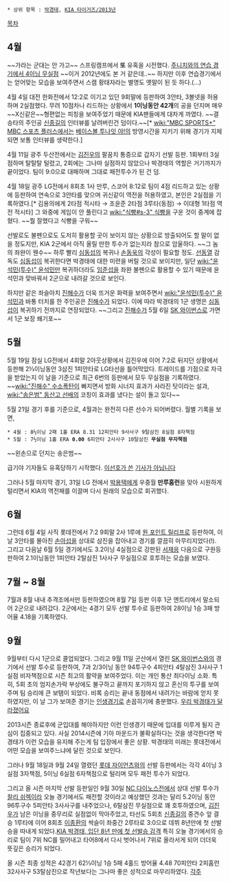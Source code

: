  * 상위 항목 : [[박경태]], [[KIA 타이거즈/2013년]]

[[목차]]
== 4월 ==
~~가라는 군대는 안 가고~~ 스프링캠프에서 '''또''' 유혹을 시전했다. [http://news.naver.com/main/read.nhn?mode=LSD&mid=sec&sid1=107&oid=076&aid=0002187588 주니치와의 연습 경기에서 4이닝 무실점] ~~이거 2012년에도 본 거 같은데..~~ 하지만 이후 연습경기에서는 얻어맞는 모습을 보여주면서 스캠 황태자라는 별명도 옛말이 된 듯 하다.(...)

4월 4일 대전 한화전에서 12:2로 이기고 있던 9회말에 등판하여 3안타, 3볼넷을 허용하며 2실점했다. 무려 10점차나 리드하는 상황에서 '''1이닝동안 42개'''의 공을 던지며 매우 ~~X신같은~~형편없는 피칭을 보여주었기 때문에 KIA팬들에게 대차게 까였다. ~~결승타의 주인공 [[신종길]]의 인터뷰를 날려버린건 덤이다.~~[* [[wiki:"MBC SPORTS+" MBC 스포츠 플러스]]에서는 [[베이스볼 투나잇 야!]]의 방영시간을 지키기 위해 경기가 지체되면 보통 인터뷰를 생략한다.]

4월 11일 광주 두산전에서는 [[김진우]]의 팔꿈치 통증으로 갑자기 선발 등판. 1회부터 3실점하며 탈탈탈 털렸고, 2회에는 그나마 실점하지 않았으나 박경태의 역할은 거기까지가 끝이었다. 팀이 9:0으로 대패하며 그대로 패전투수가 된 건 덤.

4월 18일 광주 LG전에서 8회초 1사 만루, 스코어 8:12로 팀이 4점 리드하고 있는 상황에 등판하여 연속으로 3안타를 맞으며 귀신같이 역전을 허용하였고, 본인은 2실점을 기록하였다.[* 김용의에게 2타점 적시타 → 조윤준 2타점 3루타(동점) → 이대형 1타점 역전 적시타] 그 와중에 게임이 안 풀린다고 [[wiki:"식빵#s-3" 식빵]]을 구운 것이 중계에 잡혔다. ~~뭘 잘했다고 식빵을 구워~~

선발로도 불펜으로도 도저히 활용할 곳이 보이지 않는 상황으로 방출되어도 할 말이 없을 정도지만, KIA 2군에서 아직 올릴 만한 투수가 없는지라 참으로 암울하다. ~~그 놈의 좌완이 웬수~~ 하루 빨리 [[심동섭]]의 복귀나 [[손동욱]]의 각성이 필요할 정도. [[선동열]] 감독도 [[심동섭]]이 복귀한다면 박경태에 대한 미련을 버릴 것으로 보이지만, 일단 [[wiki:"윤석민(투수)" 윤석민]]만 복귀하더라도 [[임준섭]]을 좌완 불펜으로 활용할 수 있기 때문에 윤석민과 맞바꿔서 2군으로 내려갈 것으로 보인다.

하지만 같은 좌슬아치 [[진해수]]가 더욱 뜨거운 화력을 보여주면서 [[wiki:"윤석민(투수)" 윤석민]]과 바통 터치를 한 주인공은 [[진해수]]가 되었다. 이에 따라 박경태의 1군 생명은 [[심동섭]]이 복귀하기 전까지로 연장되었다. ~~그리고 [[진해수]]가 5월 6일 [[SK 와이번스]]로 가면서 1군 보장 쐐기포~~

== 5월 ==
5월 19일 잠실 LG전에서 4회말 2아웃상황에서 김진우에 이어 7:2로 뒤지던 상황에서 등판해 2⅓이닝동안 3삼진 1피안타로 LG타선을 틀어막았다. 트레이드를 기점으로 자극을 받았는지 이 날을 기준으로 최근 6번의 등판에서 모두 무실점을 기록하였다. ~~[[wiki:"진해수" 수소폭탄]]이 빠지면서 방화 시너지 효과가 사라진 탓이라는 설과, [[wiki:"송은범" 동산고 선배]]의 코칭이 효과를 냈다는 설이 돌고 있다~~

5월 21일 경기 후를 기준으로, 4월과는 완전히 다른 선수가 되어버렸다. 월별 기록을 보면,
 * 4월 : 8⅔이닝 2패 1홀 ERA 8.31 12피안타 9사사구 9탈삼진 8실점 8자책점
 * 5월 : 7⅔이닝 1홀 ERA '''0.00''' 6피안타 2사사구 10탈삼진 '''무실점 무자책점'''
~~왼손으로 던지는 송은범~~

급기야 기자들도 유혹당하기 시작했다. [http://news.naver.com/main/read.nhn?mode=LSD&mid=sec&sid1=107&oid=076&aid=0002341189 이선호가 쓴] [http://news.naver.com/main/read.nhn?mode=LSD&mid=sec&sid1=107&oid=073&aid=0002264997 기사가 아닙니다]

그러나 5월 마지막 경기, 31일 LG 전에서 [[박용택]]에게 우중월 '''만루홈런'''을 맞아 시원하게 털리면서 KIA의 역전패를 이끌며 다시 원래의 모습으로 회귀했다.

== 6월 ==
그런데 6월 4일 사직 롯데전에서 7:2 9회말 2사 1루에 [[원 포인트 릴리프]]로 등판하여, 이날 3안타를 몰아친 [[손아섭]]을 상대로 삼진을 잡아내고 경기를 깔끔히 마무리지었다(!). 그리고 다음날 6월 5일 경기에서도 3.2이닝 4실점으로 강판된 [[서재응]] 다음으로 구원등판하여 2.1이닝동안 1피안타 2탈삼진 1사사구 무실점으로 호투하는 모습을 보였다.

== 7월 ~ 8월 ==
7월과 8월 내내 추격조에서만 등판하였으며 8월 7일 등판 이후 1군 엔트리에서 말소되어 2군으로 내려갔다. 2군에서는 4경기 모두 선발 투수로 등판하여 28이닝 1승 3패 방어율 4.18을 기록하였다.

== 9월 ==
9월부터 다시 1군으로 콜업되었다. 그리고 9월 11일 군산에서 열린 [[SK 와이번스]]와의 경기에서 선발 투수로 등판하여, 7과 2/3이닝 동안 94투구수 4피안타 4탈삼진 3사사구 1실점 비자책점으로 시즌 최고의 활약을 보여주었다. 이는 개인 통산 최다이닝 소화. 특히, 5회 초의 엄지손가락 부상에도 불구하고 끝까지 포기하지 않고 혼신의 투구를 보여주며 팀 승리에 큰 보탬이 되었다. 비록 승리는 끝내 동점에서 내려가는 바람에 얻지 못하였지만, 이 날 그가 보여준 경기는 [[인생경기]]로 손꼽히기에 충분했다. [http://sports.media.daum.net/baseball/news/breaking/view.html?newsid=20130911205915682 우리 박경태가 달라졌어요]

2013시즌 종료후에 군입대를 해야하지만 이런 인생경기 때문에 입대를 미루게 될지 관심이 집중되고 있다. 사실 2014시즌에 기아 마운드가 불확실하다는 것을 생각한다면 박경태가 이런 모습을 유지해 주는게 팀 입장에서 좋은 상황. 박경태의 미래는 롯데전에서 어떤 모습을 보여주느냐에 달린 것으로 보인다.

그러나 9월 18일과 9월 24일 열렸던 [[롯데 자이언츠]]와의 선발 등판에서는 각각 4이닝 3실점 3자책점, 5이닝 6실점 6자책점으로 털리며 모두 패전 투수가 되었다.

그리고 올 시즌 마지막 선발 등판일인 9월 30일 [[NC 다이노스]]전에서 상대 선발 투수가 [[찰리 쉬렉]]이라 오늘 경기에서도 패전할 것이라고 예상했던 것과는 달리 5.2이닝 동안 96투구수 5피안타 3사사구를 내주었으나, 6탈삼진 무실점으로 꽤 호투하였으며, [[김진우]]가 남은 이닝을 중무리로 실점없이 막아주었고, 타선도 5회초 [[신종길]]의 중견수 앞 결승 1루타에 이어 8회초 [[이종환]]의 싹슬이 좌중간 2루타로 3:0으로 데뷔 8년만에 첫 선발승을 따내게 되었다.[http://sports.media.daum.net/baseball/news/breaking/view.html?newsid=20130930214105251 KIA 박경태, 입단 8년 만에 첫 선발승 감격] 특히 오늘 경기에서의 승리로 팀이 7위 NC를 밀어내고 타어8에서 다시 벗어나서 7위로 올라서게 되어 더더욱 뜻깊은 승리가 되었다.

올 시즌 최종 성적은 42경기 62⅓이닝 1승 5패 4홀드 방어율 4.48 70피안타 2피홈런 32사사구 53탈삼진으로 작년보다는 그나마 좋은 성적으로 마무리하였다.
[[각주]]

